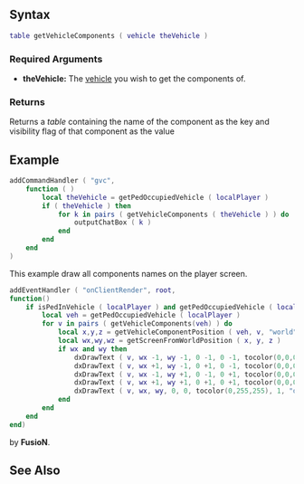 
{{Client function}}
{{New feature/item|3.0131|1.3.1|4748|
This function gets a table of the components currently on a [[/vehicle.md|vehicle]].
}}

==Syntax== 
<syntaxhighlight lang="lua">
table getVehicleComponents ( vehicle theVehicle )
</syntaxhighlight>

===Required Arguments=== 
*'''theVehicle:''' The [[/vehicle.md|vehicle]] you wish to get the components of.

===Returns=== 
Returns a ''table'' containing the name of the component as the key and visibility flag of that component as the value

==Example==
<section name="Client" class="client" show="true">
<syntaxhighlight lang="lua">
addCommandHandler ( "gvc",
    function ( )
        local theVehicle = getPedOccupiedVehicle ( localPlayer )
        if ( theVehicle ) then
            for k in pairs ( getVehicleComponents ( theVehicle ) ) do
                outputChatBox ( k )
            end
        end
    end
)
</syntaxhighlight>
</section>


<section name="Client" class="client" show="true">
This example draw all components names on the player screen.
<syntaxhighlight lang="lua">
addEventHandler ( "onClientRender", root,
function()
	if isPedInVehicle ( localPlayer ) and getPedOccupiedVehicle ( localPlayer ) then
		local veh = getPedOccupiedVehicle ( localPlayer )
		for v in pairs ( getVehicleComponents(veh) ) do
			local x,y,z = getVehicleComponentPosition ( veh, v, "world" )
			local wx,wy,wz = getScreenFromWorldPosition ( x, y, z )
			if wx and wy then
				dxDrawText ( v, wx -1, wy -1, 0 -1, 0 -1, tocolor(0,0,0), 1, "default-bold" )
				dxDrawText ( v, wx +1, wy -1, 0 +1, 0 -1, tocolor(0,0,0), 1, "default-bold" )
				dxDrawText ( v, wx -1, wy +1, 0 -1, 0 +1, tocolor(0,0,0), 1, "default-bold" )
				dxDrawText ( v, wx +1, wy +1, 0 +1, 0 +1, tocolor(0,0,0), 1, "default-bold" )
				dxDrawText ( v, wx, wy, 0, 0, tocolor(0,255,255), 1, "default-bold" )
			end
		end
	end
end)
</syntaxhighlight>
by '''FusioN'''.
</section>

==See Also==
{{Client_vehicle_functions}}
